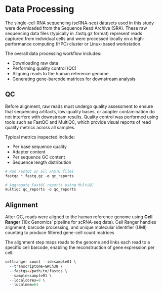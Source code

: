 # Data Processing {.unnumbered}

The single-cell RNA sequencing (scRNA-seq) datasets used in this study were downloaded from the Sequence Read Archive (SRA). These raw sequencing data files (typically in .fastq.gz format) represent reads captured from individual cells and were processed locally on a high-performance computing (HPC) cluster or Linux-based workstation.

The overall data processing workflow includes:

-   Downloading raw data
-   Performing quality control (QC)
-   Aligning reads to the human reference genome
-   Generating gene-barcode matrices for downstream analysis

## QC

Before alignment, raw reads must undergo quality assessment to ensure that sequencing artifacts, low-quality bases, or adapter contamination do not interfere with downstream results. Quality control was performed using tools such as FastQC and MultiQC, which provide visual reports of read quality metrics across all samples.

Typical metrics inspected include:

-   Per base sequence quality
-   Adapter content
-   Per sequence GC content
-   Sequence length distribution

```r
# Run FastQC on all FASTQ files
fastqc *.fastq.gz -o qc_reports

# Aggregate FastQC reports using MultiQC
multiqc qc_reports -o qc_reports
```

## Alignment

After QC, reads were aligned to the human reference genome using **Cell Ranger** (10x Genomics' pipeline for scRNA-seq data). Cell Ranger handles alignment, barcode processing, and unique molecular identifier (UMI) counting to produce filtered gene-cell count matrices

The alignment step maps reads to the genome and links each read to a specific cell barcode, enabling the reconstruction of gene expression per cell.

```r
cellranger count --id=sample01 \
  --transcriptome=GRCh38 \
  --fastqs=/path/to/fastqs \
  --sample=sample01 \
  --localcores=8 \
  --localmem=64

```
